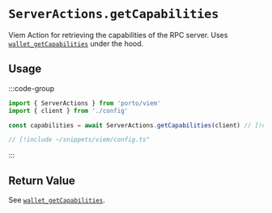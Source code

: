 # `ServerActions.getCapabilities`

Viem Action for retrieving the capabilities of the RPC server. Uses [`wallet_getCapabilities`](/rpc-server/wallet_getCapabilities) under the hood.

## Usage

:::code-group

```ts twoslash [example.ts]
import { ServerActions } from 'porto/viem'
import { client } from './config'

const capabilities = await ServerActions.getCapabilities(client) // [!code focus]
```

```ts twoslash [config.ts] filename="config.ts"
// [!include ~/snippets/viem/config.ts"
```

:::

## Return Value

See [`wallet_getCapabilities`](/rpc-server/wallet_getCapabilities#response).